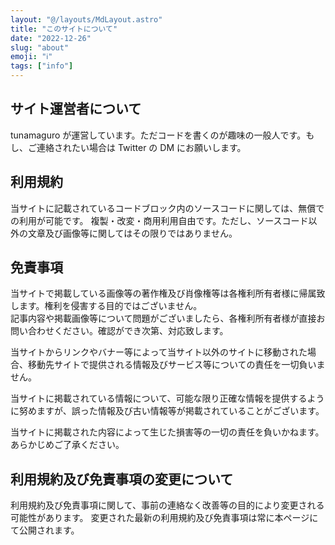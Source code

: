 ```yaml
---
layout: "@/layouts/MdLayout.astro"
title: "このサイトについて"
date: "2022-12-26"
slug: "about"
emoji: "ℹ️"
tags: ["info"]
---
```


## サイト運営者について

tunamaguro が運営しています。ただコードを書くのが趣味の一般人です。もし、ご連絡されたい場合は Twitter の DM にお願いします。

## 利用規約

当サイトに記載されているコードブロック内のソースコードに関しては、無償での利用が可能です。
複製・改変・商用利用自由です。ただし、ソースコード以外の文章及び画像等に関してはその限りではありません。

## 免責事項

当サイトで掲載している画像等の著作権及び肖像権等は各権利所有者様に帰属致します。権利を侵害する目的ではございません。  
記事内容や掲載画像等について問題がございましたら、各権利所有者様が直接お問い合わせください。確認ができ次第、対応致します。

当サイトからリンクやバナー等によって当サイト以外のサイトに移動された場合、移動先サイトで提供される情報及びサービス等についての責任を一切負いません。

当サイトに掲載されている情報について、可能な限り正確な情報を提供するように努めますが、誤った情報及び古い情報等が掲載されていることがございます。

当サイトに掲載された内容によって生じた損害等の一切の責任を負いかねます。あらかじめご了承ください。

## 利用規約及び免責事項の変更について

利用規約及び免責事項に関して、事前の連絡なく改善等の目的により変更される可能性があります。
変更された最新の利用規約及び免責事項は常に本ページにて公開されます。
